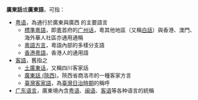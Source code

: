'''廣東話'''或'''廣東語'''，可指：
* [[粤语|粤语]]，為通行於廣東與廣西<!--（兩廣地區）-->的主要語言
**[[广州话|標準粵語]]，即[[粵|粵]]首府的[[广州话|广州话]]，粵其他地區（又稱[[白話#粤语|白話]]）與香港、澳門、海外華人社區亦通用通稱
**[[粵語方言|粵語方言]]，粵語內部的多樣分支語
**[[香港粵語|香港粵語]]，香港人的通用語
* [[客語|客語]]，舊指之
** [[土廣東话|土廣東话]]，又稱四川客家話
** [[廣東話_(陝西)|廣東話 (陝西)]]，陝西省商洛市的一種客家方言
** [[臺灣客家語|臺灣客家語]]，為[[臺灣日治時期|臺灣日治時期]]的稱呼
* [[广东语言|广东语言]]，廣東境內含[[粤语|粤语]]、[[闽语|闽语]]、[[客语|客语]]等各种语言的統稱

{{disambig|cat=三字消歧義}}